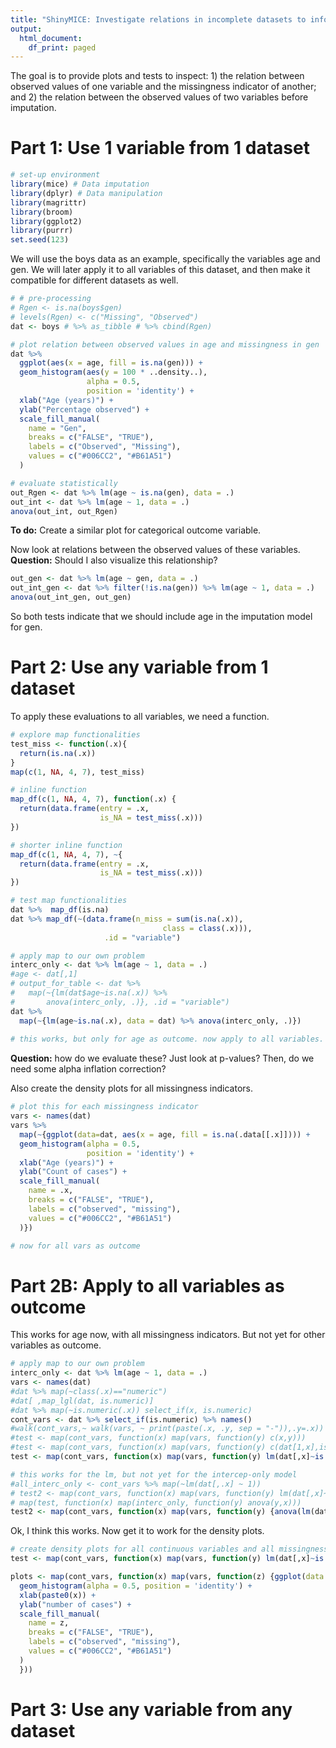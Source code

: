 ---
title: "ShinyMICE: Investigate relations in incomplete datasets to inform imputation model"
output:
  html_document:
    df_print: paged
---

The goal is to provide plots and tests to inspect: 1) the relation between observed values of one variable and the missingness indicator of another; and 2) the relation between the observed values of two variables before imputation.

# Part 1: Use 1 variable from 1 dataset

```{r echo=TRUE, message=FALSE, warning=FALSE}
# set-up environment
library(mice) # Data imputation
library(dplyr) # Data manipulation
library(magrittr)
library(broom)
library(ggplot2)
library(purrr)
set.seed(123)
```

We will use the boys data as an example, specifically the variables age and gen. We will later apply it to all variables of this dataset, and then make it compatible for different datasets as well.

```{r}
# # pre-processing
# Rgen <- is.na(boys$gen)
# levels(Rgen) <- c("Missing", "Observed")
dat <- boys # %>% as_tibble # %>% cbind(Rgen)

# plot relation between observed values in age and missingness in gen
dat %>%
  ggplot(aes(x = age, fill = is.na(gen))) +
  geom_histogram(aes(y = 100 * ..density..),
                 alpha = 0.5,
                 position = 'identity') +
  xlab("Age (years)") +
  ylab("Percentage observed") +
  scale_fill_manual(
    name = "Gen",
    breaks = c("FALSE", "TRUE"),
    labels = c("Observed", "Missing"),
    values = c("#006CC2", "#B61A51")
  )

# evaluate statistically
out_Rgen <- dat %>% lm(age ~ is.na(gen), data = .)
out_int <- dat %>% lm(age ~ 1, data = .)
anova(out_int, out_Rgen)
```

**To do:** Create a similar plot for categorical outcome variable.

Now look at relations between the observed values of these variables. **Question:** Should I also visualize this relationship?

```{r}
out_gen <- dat %>% lm(age ~ gen, data = .)
out_int_gen <- dat %>% filter(!is.na(gen)) %>% lm(age ~ 1, data = .)
anova(out_int_gen, out_gen)
```

So both tests indicate that we should include age in the imputation model for gen.

# Part 2: Use any variable from 1 dataset

To apply these evaluations to all variables, we need a function. 
```{r}
# explore map functionalities
test_miss <- function(.x){
  return(is.na(.x))
}
map(c(1, NA, 4, 7), test_miss)  

# inline function
map_df(c(1, NA, 4, 7), function(.x) {
  return(data.frame(entry = .x, 
                    is_NA = test_miss(.x)))
})

# shorter inline function
map_df(c(1, NA, 4, 7), ~{
  return(data.frame(entry = .x, 
                    is_NA = test_miss(.x)))
})

# test map functionalities
dat %>%  map_df(is.na)
dat %>% map_df(~(data.frame(n_miss = sum(is.na(.x)),
                                  class = class(.x))),
                     .id = "variable")

# apply map to our own problem
interc_only <- dat %>% lm(age ~ 1, data = .)
#age <- dat[,1]
# output_for_table <- dat %>% 
#   map(~{lm(dat$age~is.na(.x)) %>% 
#       anova(interc_only, .)}, .id = "variable")
dat %>% 
  map(~{lm(age~is.na(.x), data = dat) %>% anova(interc_only, .)})
      
# this works, but only for age as outcome. now apply to all variables.

```

**Question:** how do we evaluate these? Just look at p-values? Then, do we need some alpha inflation correction?

Also create the density plots for all missingness indicators.

```{r}
# plot this for each missingness indicator
vars <- names(dat)
vars %>%
  map(~{ggplot(data=dat, aes(x = age, fill = is.na(.data[[.x]]))) +
  geom_histogram(alpha = 0.5,
                 position = 'identity') +
  xlab("Age (years)") +
  ylab("Count of cases") +
  scale_fill_manual(
    name = .x,
    breaks = c("FALSE", "TRUE"),
    labels = c("observed", "missing"),
    values = c("#006CC2", "#B61A51")
  )})

# now for all vars as outcome
```
# Part 2B: Apply to all variables as outcome

This works for age now, with all missingness indicators. But not yet for other variables as outcome. 

```{r}
# apply map to our own problem
interc_only <- dat %>% lm(age ~ 1, data = .)
vars <- names(dat)
#dat %>% map(~class(.x)=="numeric")
#dat[ ,map_lgl(dat, is.numeric)]
#dat %>% map(~is.numeric(.x)) select_if(x, is.numeric)
cont_vars <- dat %>% select_if(is.numeric) %>% names()
#walk(cont_vars,~ walk(vars, ~ print(paste(.x, .y, sep = "-")),.y=.x))
#test <- map(cont_vars, function(x) map(vars, function(y) c(x,y)))
#test <- map(cont_vars, function(x) map(vars, function(y) c(dat[1,x],is.na(dat[1,y]))))
test <- map(cont_vars, function(x) map(vars, function(y) lm(dat[,x]~is.na(dat[,y]))))

# this works for the lm, but not yet for the intercep-only model
#all_interc_only <- cont_vars %>% map(~lm(dat[,.x] ~ 1))
# test2 <- map(cont_vars, function(x) map(vars, function(y) lm(dat[,x]~is.na(dat[,y])) %>% anova(interc_only[[x]], .)))
# map(test, function(x) map(interc_only, function(y) anova(y,x)))
test2 <- map(cont_vars, function(x) map(vars, function(y) {anova(lm(dat[,x]~1), lm(dat[,x]~is.na(dat[,y])))}))


```
 Ok, I think this works. Now get it to work for the density plots.

```{r}
# create density plots for all continuous variables and all missingness indicators
test <- map(cont_vars, function(x) map(vars, function(y) lm(dat[,x]~is.na(dat[,y]))))

plots <- map(cont_vars, function(x) map(vars, function(z) {ggplot(data = dat, aes(x = dat[,x], fill = is.na(dat[,z]))) +
  geom_histogram(alpha = 0.5, position = 'identity') +
  xlab(paste0(x)) +
  ylab("number of cases") +
  scale_fill_manual(
    name = z,
    breaks = c("FALSE", "TRUE"),
    labels = c("observed", "missing"),
    values = c("#006CC2", "#B61A51")
  )
  }))

```

 
# Part 3: Use any variable from any dataset

